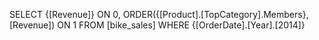 SELECT {[Revenue]} ON 0,
ORDER({[Product].[TopCategory].Members}, [Revenue]) ON 1
FROM [bike_sales]
WHERE {[OrderDate].[Year].[2014]}